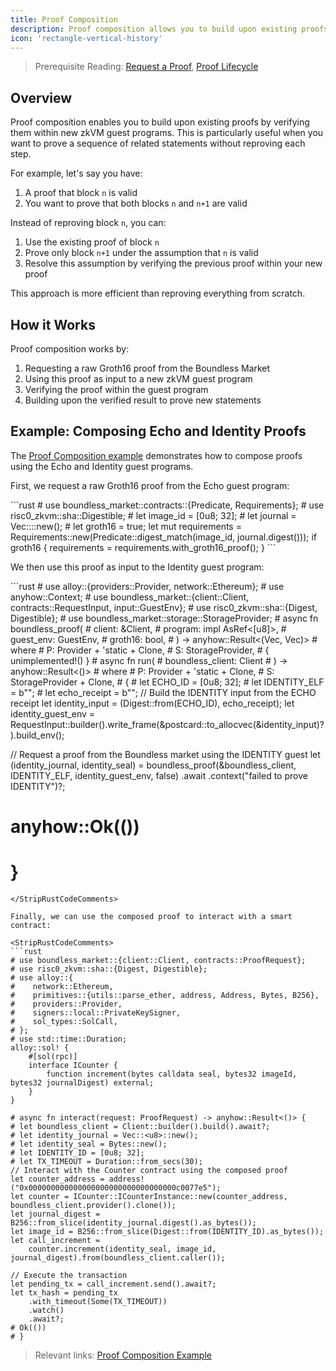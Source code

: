 ```yaml
---
title: Proof Composition
description: Proof composition allows you to build upon existing proofs by verifying them within new zkVM guest programs.
icon: 'rectangle-vertical-history'
---
```




> Prerequisite Reading: [Request a Proof](/developers/tutorials/request), [Proof Lifecycle](/developers/proof-lifecycle)

## Overview

Proof composition enables you to build upon existing proofs by verifying them within new zkVM guest programs. This is particularly useful when you want to prove a sequence of related statements without reproving each step.

For example, let's say you have:
1. A proof that block `n` is valid
2. You want to prove that both blocks `n` and `n+1` are valid

Instead of reproving block `n`, you can:
1. Use the existing proof of block `n`
2. Prove only block `n+1` under the assumption that `n` is valid
3. Resolve this assumption by verifying the previous proof within your new proof

This approach is more efficient than reproving everything from scratch.

## How it Works

Proof composition works by:

1. Requesting a raw Groth16 proof from the Boundless Market
2. Using this proof as input to a new zkVM guest program
3. Verifying the proof within the guest program
4. Building upon the verified result to prove new statements

## Example: Composing Echo and Identity Proofs

The [Proof Composition example](https://github.com/boundless-xyz/boundless/tree/main/examples/composition) demonstrates how to compose proofs using the Echo and Identity guest programs.

First, we request a raw Groth16 proof from the Echo guest program:

<StripRustCodeComments>
```rust
# use boundless_market::contracts::{Predicate, Requirements};
# use risc0_zkvm::sha::Digestible;
# let image_id = [0u8; 32];
# let journal = Vec::<u8>::new();
# let groth16 = true;
let mut requirements = Requirements::new(Predicate::digest_match(image_id, journal.digest()));
if groth16 {
    requirements = requirements.with_groth16_proof();
}
```
</StripRustCodeComments>

We then use this proof as input to the Identity guest program:

<StripRustCodeComments>
```rust
# use alloy::{providers::Provider, network::Ethereum};
# use anyhow::Context;
# use boundless_market::{client::Client, contracts::RequestInput, input::GuestEnv};
# use risc0_zkvm::sha::{Digest, Digestible};
# use boundless_market::storage::StorageProvider;
# async fn boundless_proof<P, S>(
#     client: &Client<P, S>,
#     program: impl AsRef<[u8]>,
#     guest_env: GuestEnv,
#     groth16: bool,
# ) -> anyhow::Result<(Vec<u8>, Vec<u8>)>
# where
#     P: Provider<Ethereum> + 'static + Clone,
#     S: StorageProvider,
# { unimplemented!() }
# async fn run<P, S>(
#    boundless_client: Client<P, S>
# ) -> anyhow::Result<()>
# where
#     P: Provider<Ethereum> + 'static + Clone,
#     S: StorageProvider + Clone,
# {
# let ECHO_ID = [0u8; 32];
# let IDENTITY_ELF = b"";
# let echo_receipt = b"";
// Build the IDENTITY input from the ECHO receipt
let identity_input = (Digest::from(ECHO_ID), echo_receipt);
let identity_guest_env =
    RequestInput::builder().write_frame(&postcard::to_allocvec(&identity_input)?).build_env();

// Request a proof from the Boundless market using the IDENTITY guest
let (identity_journal, identity_seal) =
    boundless_proof(&boundless_client, IDENTITY_ELF, identity_guest_env, false)
        .await
        .context("failed to prove IDENTITY")?;
# anyhow::Ok(())
# }
```
</StripRustCodeComments>

Finally, we can use the composed proof to interact with a smart contract:

<StripRustCodeComments>
```rust
# use boundless_market::{client::Client, contracts::ProofRequest};
# use risc0_zkvm::sha::{Digest, Digestible};
# use alloy::{
#    network::Ethereum,
#    primitives::{utils::parse_ether, address, Address, Bytes, B256},
#    providers::Provider,
#    signers::local::PrivateKeySigner,
#    sol_types::SolCall,
# };
# use std::time::Duration;
alloy::sol! {
    #[sol(rpc)]
    interface ICounter {
        function increment(bytes calldata seal, bytes32 imageId, bytes32 journalDigest) external;
    }
}

# async fn interact(request: ProofRequest) -> anyhow::Result<()> {
# let boundless_client = Client::builder().build().await?;
# let identity_journal = Vec::<u8>::new();
# let identity_seal = Bytes::new();
# let IDENTITY_ID = [0u8; 32];
# let TX_TIMEOUT = Duration::from_secs(30);
// Interact with the Counter contract using the composed proof
let counter_address = address!("0x000000000000000000000000000000000c0077e5");
let counter = ICounter::ICounterInstance::new(counter_address, boundless_client.provider().clone());
let journal_digest = B256::from_slice(identity_journal.digest().as_bytes());
let image_id = B256::from_slice(Digest::from(IDENTITY_ID).as_bytes());
let call_increment =
    counter.increment(identity_seal, image_id, journal_digest).from(boundless_client.caller());

// Execute the transaction
let pending_tx = call_increment.send().await?;
let tx_hash = pending_tx
    .with_timeout(Some(TX_TIMEOUT))
    .watch()
    .await?;
# Ok(())
# }
```
</StripRustCodeComments>

> Relevant links: [Proof Composition Example](https://github.com/boundless-xyz/boundless/tree/main/examples/composition)
